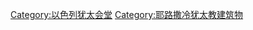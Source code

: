 {{Commonscat|Synagogues in Jerusalem}}

[[Category:以色列犹太会堂|Category:以色列犹太会堂]]
[[Category:耶路撒冷犹太教建筑物|Category:耶路撒冷犹太教建筑物]]